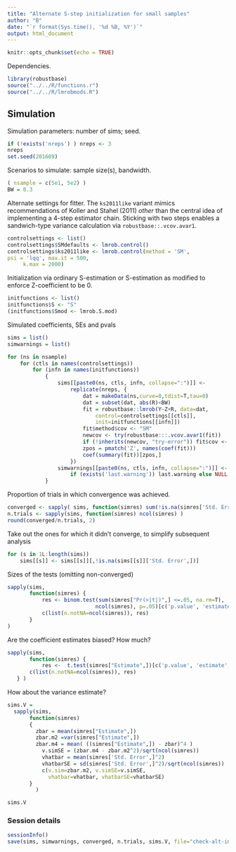 ```yaml
---
title: "Alternate S-step initialization for small samples"
author: "B"
date: "`r format(Sys.time(), '%d %B, %Y')`"
output: html_document
---
```


```r
knitr::opts_chunk$set(echo = TRUE)
```

Dependencies.
```r
library(robustbase)
source("../../R/functions.r")
source("../../R/lmrobmods.R")
```

## Simulation

Simulation parameters: number of sims; seed.
```r

if (!exists('nreps') ) nreps <- 3
nreps
set.seed(201609)

```

Scenarios to simulate: sample size(s), bandwidth.

```r
( nsample = c(5e1, 5e2) )
BW = 0.3
```

Alternate settings for fitter.  The `ks2011like` variant mimics
recommendations of Koller and Stahel (2011) _other_ than the central
idea of implementing a 4-step estimator chain.  Sticking with two steps
enables a sandwich-type variance calculation via
`robustbase::.vcov.avar1`. 

```r

controlsettings <- list()
controlsettings$SMdefaults <- lmrob.control()
controlsettings$ks2011like <- lmrob.control(method = 'SM', 
psi = 'lqq', max.it = 500,
     k.max = 2000)

```

Initialization via ordinary S-estimation or S-estimation as modified
to enforce Z-coefficient to be 0.

```r

initfunctions <- list()
initfunctions$S <- "S"
(initfunctions$Smod <- lmrob.S.mod)

```

Simulated coefficients, SEs and pvals
```r
sims = list()
simwarnings = list()

for (ns in nsample)
    for (ctls in names(controlsettings))
        for (infn in names(initfunctions))
            {
                sims[[paste0(ns, ctls, infn, collapse=":")]] <- 
                    replicate(nreps, {
                        dat = makeData(ns,curve=0,tdist=T,tau=0)
                        dat = subset(dat, abs(R)<BW)
                        fit = robustbase::lmrob(Y~Z+R, data=dat,
                            control=controlsettings[[ctls]],
                            init=initfunctions[[infn]])
                        fit$method$cov <- "SM"
                        newcov <- try(robustbase:::.vcov.avar1(fit))
                        if (!inherits(newcov, "try-error")) fit$cov <- newcov
                        zpos = pmatch('Z', names(coef(fit)))
                        coef(summary(fit))[zpos,]
                    })
                simwarnings[[paste0(ns, ctls, infn, collapse=":")]] <-
                    if (exists('last.warning')) last.warning else NULL
            }
```

Proportion of trials in which convergence was achieved.

```r

converged <- sapply( sims, function(simres) sum(!is.na(simres['Std. Error',])) )
n.trials <- sapply(sims, function(simres) ncol(simres) )
round(converged/n.trials, 2)

```

Take out the ones for which it didn't converge, to simplify subsequent analysis

```r
for (s in 1L:length(sims))
    sims[[s]] <- sims[[s]][,!is.na(sims[[s]]['Std. Error',])]
```

Sizes of the tests (omitting non-converged)
```r
sapply(sims, 
       function(simres) {
           res <- binom.test(sum(simres["Pr(>|t|)",] <=.05, na.rm=T), 
                            ncol(simres), p=.05)[c('p.value', 'estimate', 'conf.int', 'alternative')]
           c(list(n.notNA=ncol(simres)), res)
       }
)
```
Are the coefficient estimates biased?  How much?
```r
sapply(sims, 
       function(simres) {
           res <-  t.test(simres["Estimate",])[c('p.value', 'estimate', 'conf.int', 'alternative')]
       c(list(n.notNA=ncol(simres)), res)
   } )
```

How about the variance estimate?

```r
sims.V =
  sapply(sims, 
       function(simres) 
       {
         zbar = mean(simres["Estimate",])
         zbar.m2 =var(simres["Estimate",])
         zbar.m4 = mean( ((simres["Estimate",]) - zbar)^4 )
           v.simSE = (zbar.m4 - zbar.m2^2)/sqrt(ncol(simres)) 
           vhatbar = mean(simres['Std. Error',]^2)
           vhatbarSE = sd(simres['Std. Error',]^2)/sqrt(ncol(simres))
           c(v.sim=zbar.m2, v.simSE=v.simSE, 
             vhatbar=vhatbar, vhatbarSE=vhatbarSE)
       }
         )

sims.V       
```

### Session details

```r
sessionInfo()
save(sims, simwarnings, converged, n.trials, sims.V, file="check-alt-initialization.RData")
```
